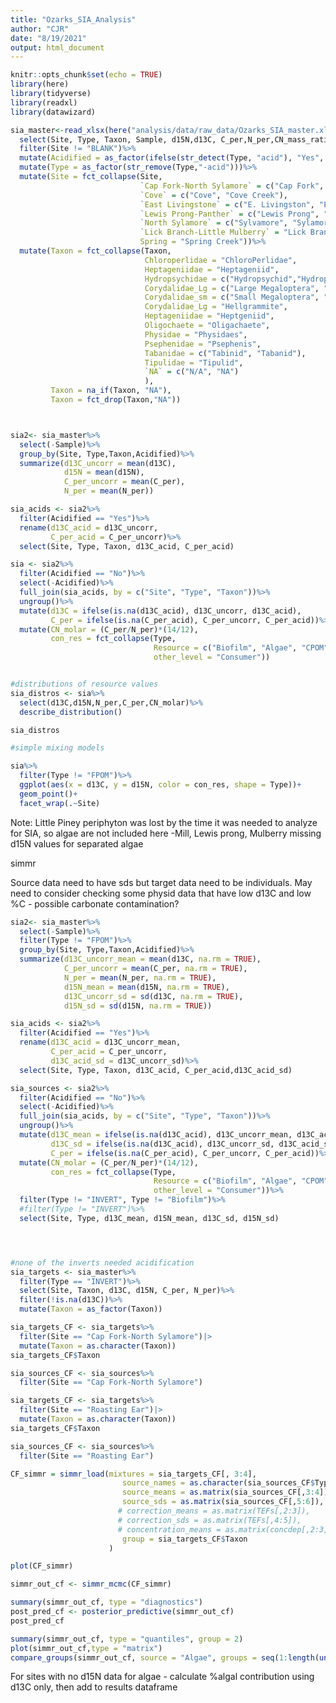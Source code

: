 ```yaml
---
title: "Ozarks_SIA_Analysis"
author: "CJR"
date: "8/19/2021"
output: html_document
---
```


```r
knitr::opts_chunk$set(echo = TRUE)
library(here)
library(tidyverse)
library(readxl)
library(datawizard)

```


```r

sia_master<-read_xlsx(here("analysis/data/raw_data/Ozarks_SIA_master.xlsx"))%>%
  select(Site, Type, Taxon, Sample, d15N,d13C, C_per,N_per,CN_mass_ratio)%>%
  filter(Site != "BLANK")%>%
  mutate(Acidified = as_factor(ifelse(str_detect(Type, "acid"), "Yes", "No")))%>%
  mutate(Type = as_factor(str_remove(Type,"-acid")))%>%
  mutate(Site = fct_collapse(Site,
                             `Cap Fork-North Sylamore` = c("Cap Fork", "Capfork"),
                             `Cove` = c("Cove", "Cove Creek"),
                             `East Livingstone` = c("E. Livingston", "E. Livingstone"),
                             `Lewis Prong-Panther` = c("Lewis Prong", "Lewis Prong Panther"),
                             `North Sylamore` = c("Sylvamore", "Sylamore"),
                             `Lick Branch-Little Mulberry` = "Lick Branch",
                             Spring = "Spring Creek"))%>%
  mutate(Taxon = fct_collapse(Taxon, 
                              Chloroperlidae = "ChloroPerlidae",
                              Heptageniidae = "Heptageniid",
                              Hydropsychidae = c("Hydropsychid","Hydropsyhid", "Hydrospychid", "Hydrospychidae"),
                              Corydalidae_Lg = c("Large Megaloptera", "Large_Megaloptera"),
                              Corydalidae_sm = c("Small Megaloptera", "Small_Megaloptera"),
                              Corydalidae_Lg = "Hellgrammite",
                              Heptageniidae = "Heptgeniid",
                              Oligochaete = "Oligachaete",
                              Physidae = "Physidaes",
                              Psephenidae = "Psephenis",
                              Tabanidae = c("Tabinid", "Tabanid"),
                              Tipulidae = "Tipulid",
                              `NA` = c("N/A", "NA")
                              ),
         Taxon = na_if(Taxon, "NA"),
         Taxon = fct_drop(Taxon,"NA"))




```


```r

sia2<- sia_master%>%
  select(-Sample)%>%
  group_by(Site, Type,Taxon,Acidified)%>%
  summarize(d13C_uncorr = mean(d13C),
            d15N = mean(d15N),
            C_per_uncorr = mean(C_per),
            N_per = mean(N_per))

sia_acids <- sia2%>%
  filter(Acidified == "Yes")%>%
  rename(d13C_acid = d13C_uncorr,
         C_per_acid = C_per_uncorr)%>%
  select(Site, Type, Taxon, d13C_acid, C_per_acid)

sia <- sia2%>%
  filter(Acidified == "No")%>%
  select(-Acidified)%>%
  full_join(sia_acids, by = c("Site", "Type", "Taxon"))%>%
  ungroup()%>%
  mutate(d13C = ifelse(is.na(d13C_acid), d13C_uncorr, d13C_acid),
         C_per = ifelse(is.na(C_per_acid), C_per_uncorr, C_per_acid))%>%
  mutate(CN_molar = (C_per/N_per)*(14/12),
         con_res = fct_collapse(Type, 
                                Resource = c("Biofilm", "Algae", "CPOM", "FPOM"),
                                other_level = "Consumer"))



```

```r
#distributions of resource values
sia_distros <- sia%>%
  select(d13C,d15N,N_per,C_per,CN_molar)%>%
  describe_distribution()

sia_distros

#simple mixing models

```

```r
sia%>%
  filter(Type != "FPOM")%>%
  ggplot(aes(x = d13C, y = d15N, color = con_res, shape = Type))+
  geom_point()+
  facet_wrap(.~Site)

```
Note: Little Piney periphyton was lost by the time it was needed to analyze for SIA, so algae are not included here
-Mill, Lewis prong, Mulberry missing d15N values for separated algae



simmr

Source data need to have sds but target data need to be individuals. May need to consider checking some physid data that have low d13C and low %C - possible carbonate contamination?


```r

sia2<- sia_master%>%
  select(-Sample)%>%
  filter(Type != "FPOM")%>%
  group_by(Site, Type,Taxon,Acidified)%>%
  summarize(d13C_uncorr_mean = mean(d13C, na.rm = TRUE),
            C_per_uncorr = mean(C_per, na.rm = TRUE),
            N_per = mean(N_per, na.rm = TRUE),
            d15N_mean = mean(d15N, na.rm = TRUE),
            d13C_uncorr_sd = sd(d13C, na.rm = TRUE),
            d15N_sd = sd(d15N, na.rm = TRUE))

sia_acids <- sia2%>%
  filter(Acidified == "Yes")%>%
  rename(d13C_acid = d13C_uncorr_mean,
         C_per_acid = C_per_uncorr,
         d13C_acid_sd = d13C_uncorr_sd)%>%
  select(Site, Type, Taxon, d13C_acid, C_per_acid,d13C_acid_sd)

sia_sources <- sia2%>%
  filter(Acidified == "No")%>%
  select(-Acidified)%>%
  full_join(sia_acids, by = c("Site", "Type", "Taxon"))%>%
  ungroup()%>%
  mutate(d13C_mean = ifelse(is.na(d13C_acid), d13C_uncorr_mean, d13C_acid),
         d13C_sd = ifelse(is.na(d13C_acid), d13C_uncorr_sd, d13C_acid_sd),
         C_per = ifelse(is.na(C_per_acid), C_per_uncorr, C_per_acid))%>%
  mutate(CN_molar = (C_per/N_per)*(14/12),
         con_res = fct_collapse(Type, 
                                Resource = c("Biofilm", "Algae", "CPOM", "FPOM"),
                                other_level = "Consumer"))%>%
  filter(Type != "INVERT", Type != "Biofilm")%>%
  #filter(Type != "INVERT")%>%
  select(Site, Type, d13C_mean, d15N_mean, d13C_sd, d15N_sd)





```



```r

#none of the inverts needed acidification
sia_targets <- sia_master%>%
  filter(Type == "INVERT")%>%
  select(Site, Taxon, d13C, d15N, C_per, N_per)%>%
  filter(!is.na(d13C))%>%
  mutate(Taxon = as_factor(Taxon))

```

```r
sia_targets_CF <- sia_targets%>%
  filter(Site == "Cap Fork-North Sylamore")|>
  mutate(Taxon = as.character(Taxon))
sia_targets_CF$Taxon

sia_sources_CF <- sia_sources%>%
  filter(Site == "Cap Fork-North Sylamore")

sia_targets_CF <- sia_targets%>%
  filter(Site == "Roasting Ear")|>
  mutate(Taxon = as.character(Taxon))
sia_targets_CF$Taxon

sia_sources_CF <- sia_sources%>%
  filter(Site == "Roasting Ear")

```






```r
CF_simmr = simmr_load(mixtures = sia_targets_CF[, 3:4],
                         source_names = as.character(sia_sources_CF$Type),
                         source_means = as.matrix(sia_sources_CF[,3:4]),
                         source_sds = as.matrix(sia_sources_CF[,5:6]),
                        # correction_means = as.matrix(TEFs[,2:3]),
                        # correction_sds = as.matrix(TEFs[,4:5]),
                        # concentration_means = as.matrix(concdep[,2:3]),
                         group = sia_targets_CF$Taxon
                      )

```


```r
plot(CF_simmr)

```
```r
simmr_out_cf <- simmr_mcmc(CF_simmr)

summary(simmr_out_cf, type = "diagnostics")
post_pred_cf <- posterior_predictive(simmr_out_cf)
post_pred_cf
```
```r
summary(simmr_out_cf, type = "quantiles", group = 2)
plot(simmr_out_cf,type = "matrix")
compare_groups(simmr_out_cf, source = "Algae", groups = seq(1:length(unique(sia_targets_CF$Taxon))))
```

For sites with no d15N data for algae - calculate %algal contribution using d13C only, then add to results dataframe
